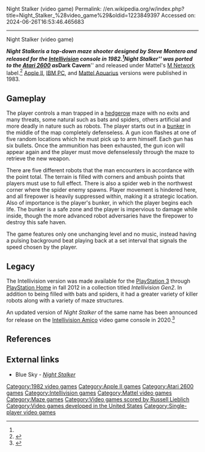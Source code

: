 Night Stalker (video game)
Permalink: //en.wikipedia.org/w/index.php?title=Night_Stalker_%28video_game%29&oldid=1223849397
Accessed on: 2024-06-26T16:53:46.465683



------
Night Stalker (video game)
{{ref improve|date=May 2015}}
{{Infobox VG
|title = Night Stalker
|image = Night Stalker cover.jpg
|caption =
|developer = [[Mattel]]
|publisher = Mattel
|designer = Steve Montero<ref name="giantlist">{{cite web|title=The Giant List of Classic Game Programmers|url=https://dadgum.com/giantlist/ |last1=Hague |first1=James}}</ref>
|series = 
|engine = 
|platforms = [[Intellivision]], [[Atari 2600]], [[Apple II]], [[Mattel Aquarius|Aquarius]], [[IBM Personal Computer|IBM PC]]
|released = '''May 6, 1982:''' Intellivision<ref>{{cite web | url=https://history.blueskyrangers.com/mattelelectronics/games/nightstalker.html | title=Night Stalker}}</ref><br />'''1982:''' 2600<br>'''1983:''' Apple II, IBM PC
|genre = [[List of maze video games|Maze]], [[shooter video game|shooter]]
|modes = [[Single-player video game|Single-player]]
}}

'''''Night Stalker''''' is a top-down maze shooter designed by Steve Montero and released for the [[Intellivision]] console in 1982.<ref name="giantlist"/> ''Night Stalker'' was ported to the [[Atari 2600]] as '''''Dark Cavern''''' and released under Mattel's [[M Network]] label.<ref name="goodman1983spring">{{Cite magazine |last=Goodman |first=Danny |author-link=Danny Goodman |date=Spring 1983 |title=Home Video Games: Video Games Update |url=http://www.atarimagazines.com/cva/v1n1/vgupdate.php |magazine=Creative Computing Video & Arcade Games |page=32}}</ref> [[Apple II]], [[IBM Personal Computer|IBM PC]], and [[Mattel Aquarius]] versions were published in 1983.

== Gameplay ==
The player controls a man trapped in a [[hedgerow]] maze with no exits and many threats, some natural such as bats and spiders, others artificial  and more deadly in nature such as robots. The player starts out in a [[bunker]] in the middle of the map completely defenseless. A gun icon flashes at one of five random locations which he must pick up to arm himself. Each gun has six bullets. Once the ammunition has been exhausted, the gun icon will appear again and the player must move defenselessly through the maze to retrieve the new weapon.

There are five different robots that the man encounters in accordance with the point total. The terrain is filled with corners and ambush points that players must use to full effect. There is also a spider web in the northwest corner where the spider enemy spawns. Player movement is hindered here, and all firepower is heavily suppressed within, making it a strategic location. Also of importance is the player's bunker, in which the player begins each life. The bunker is a safe zone and the player is impervious to damage while inside, though the more advanced robot adversaries have the firepower to destroy this safe haven. 

The game features only one unchanging level and no music, instead having a pulsing background beat playing back at a set interval that signals the speed chosen by the player.

==Legacy==
The Intellivision version was made available for the [[PlayStation 3]] through [[PlayStation Home]] in fall 2012 in a collection titled ''Intellivision Gen2''. In addition to being filled with bats and spiders, it had a greater variety of killer robots along with a variety of maze structures.

An updated version of ''Night Stalker'' of the same name has been announced for release on the [[Intellivision Amico]] video game console in 2020.<ref name="Screen Rant">{{cite web |title=Here's What The Night Stalker Remake Looks Like On The Intellivision Amico|date=27 January 2020 |url=https://screenrant.com/night-stalker-remake-amico-gameplay-release-date/ |publisher=Screen Rant|accessdate=27 June 2020}}</ref>

==References==
{{reflist}}

== External links ==
* Blue Sky - [http://intellivisionlives.com/bluesky/games/credits/action2.html#stalker ''Night Stalker'']

[[Category:1982 video games]]
[[Category:Apple II games]]
[[Category:Atari 2600 games]]
[[Category:Intellivision games]]
[[Category:Mattel video games]]
[[Category:Maze games]]
[[Category:Video games scored by Russell Lieblich]]
[[Category:Video games developed in the United States]]
[[Category:Single-player video games]]